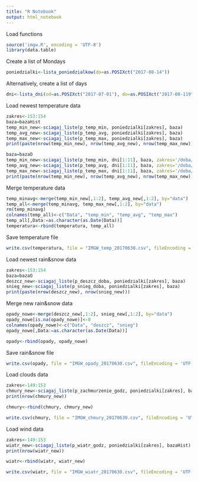 ```yaml
---
title: "R Notebook"
output: html_notebook
---
```


Load functions

```r
source('imgw.R', encoding = 'UTF-8')
library(data.table)
```

Create a list of Mondays

```r
poniedzialki<-lista_poniedzialkow(do=as.POSIXct("2017-08-14"))
```

Alternatively, create a list of days
```r
dni<-lista_dni(od=as.POSIXct("2017-07-01"), do=as.POSIXct("2017-08-119"))
```

Load newest temperature data

```r
zakres<-153:154
baza=bazaHist
temp_min_new<-sciagaj_liste(p_temp_min, poniedzialki[zakres], baza)
temp_avg_new<-sciagaj_liste(p_temp_avg, poniedzialki[zakres], baza)
temp_max_new<-sciagaj_liste(p_temp_max, poniedzialki[zakres], baza)
print(paste(nrow(temp_min_new), nrow(temp_avg_new), nrow(temp_max_new)))

```
```r
baza=bazaO
temp_min_new<-sciagaj_liste(p_temp_min, dni[1:11], baza, zakres='/doba/')
temp_avg_new<-sciagaj_liste(p_temp_avg, dni[1:11], baza, zakres='/doba/')
temp_max_new<-sciagaj_liste(p_temp_max, dni[1:11], baza, zakres='/doba/')
print(paste(nrow(temp_min_new), nrow(temp_avg_new), nrow(temp_max_new)))

```

Merge temperature data

```r
temp_minavg<-merge(temp_min_new[,1:2], temp_avg_new[,1:2], by="data")
temp_all<-merge(temp_minavg, temp_max_new[,1:2], by="data")
rm(temp_minavg)
colnames(temp_all)<-c("Data", "temp_min", "temp_avg", "temp_max")
temp_all[,Data:=as.character(as.Date(Data))]
temperatura<-rbind(temperatura, temp_all)

```

Save temperature file

```r
write.csv(temperatura, file = "IMGW_temp_20170630.csv", fileEncoding = 'UTF-8')

```

Load newest rain&snow data

```r
zakres<-153:154
baza=bazaO
deszcz_new<-sciagaj_liste(p_deszcz_doba, poniedzialki[zakres], baza)
snieg_new<-sciagaj_liste(p_snieg_doba, poniedzialki[zakres], baza)
print(paste(nrow(deszcz_new), nrow(snieg_new)))

```

Merge new rain&snow data

```r
opady_nowe<-merge(deszcz_new[,1:2], snieg_new[,1:2], by="data")
opady_nowe[is.na(opady_nowe)]<-0
colnames(opady_nowe)<-c("Data", "deszcz", "snieg")
opady_nowe[,Data:=as.character(as.Date(Data))]

```


```r
opady<-rbind(opady, opady_nowe)

```

Save rain&snow file

```r
write.csv(opady, file = "IMGW_opady_20170630.csv", fileEncoding = 'UTF-8')

```

Load clouds data
```r
zakres<-149:153
chmury_new<-sciagaj_liste(p_zachmurzenie_godz, poniedzialki[zakres], bazaHist)
print(nrow(chmury_new))

```

```r
chmury<-rbind(chmury, chmury_new)
```

```r
write.csv(chmury, file = "IMGW_chmury_20170630.csv", fileEncoding = 'UTF-8')

```

Load wind data
```r
zakres<-149:153
wiatr_new<-sciagaj_liste(p_wiatr_godz, poniedzialki[zakres], bazaHist)
print(nrow(wiatr_new))

```

```r
wiatr<-rbind(wiatr, wiatr_new)
```

```r
write.csv(wiatr, file = "IMGW_wiatr_20170630.csv", fileEncoding = 'UTF-8')

```

